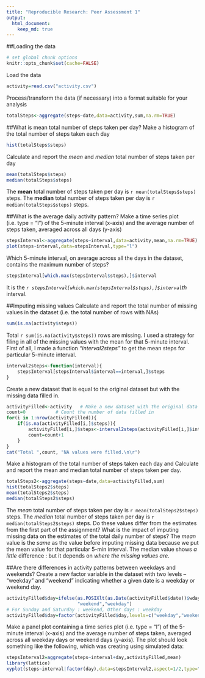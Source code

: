 ```yaml
---
title: "Reproducible Research: Peer Assessment 1"
output: 
  html_document:
    keep_md: true
---
```

##Loading the data
```r
# set global chunk options
knitr::opts_chunk$set(cache=FALSE)
```
Load the data
```r
activity=read.csv("activity.csv")
```
Process/transform the data (if necessary) into a format suitable for your analysis
```r
totalSteps<-aggregate(steps~date,data=activity,sum,na.rm=TRUE)
```

##What is mean total number of steps taken per day?
Make a histogram of the total number of steps taken each day

```r
hist(totalSteps$steps)
```

Calculate and report the *mean* and *median* total number of steps taken 
per day 

```r
mean(totalSteps$steps)
median(totalSteps$steps)
```
The **mean** total number of steps taken per day is 
    `r mean(totalSteps$steps)` steps.
The **median** total number of steps taken per day is 
    `r median(totalSteps$steps)` steps.
    
##What is the average daily activity pattern?
Make a time series plot (i.e. type = "l") of the 5-minute interval (x-axis) and the average number of steps taken, averaged across all days (y-axis)

```r
stepsInterval<-aggregate(steps~interval,data=activity,mean,na.rm=TRUE)
plot(steps~interval,data=stepsInterval,type="l")
```

Which 5-minute interval, on average across all the days in the dataset, contains the maximum number of steps? 
```r
stepsInterval[which.max(stepsInterval$steps),]$interval
```

It is the *`r stepsInterval[which.max(stepsInterval$steps),]$interval`th* interval.

##Imputing missing values
Calculate and report the total number of missing values in the dataset (i.e. the total number of rows with NAs)
```r
sum(is.na(activity$steps))
```
Total `r sum(is.na(activity$steps))` rows are missing.
I used a strategy for filing in all of the missing values with the mean for that 5-minute interval. First of all, I made a function *"interval2steps"* to get the mean steps for particular 5-minute interval. 
```r
interval2steps<-function(interval){
    stepsInterval[stepsInterval$interval==interval,]$steps
}
```

Create a new dataset that is equal to the original dataset but with the missing data filled in.

```r
activityFilled<-activity   # Make a new dataset with the original data
count=0           # Count the number of data filled in
for(i in 1:nrow(activityFilled)){
    if(is.na(activityFilled[i,]$steps)){
        activityFilled[i,]$steps<-interval2steps(activityFilled[i,]$interval)
        count=count+1
    }
}
cat("Total ",count, "NA values were filled.\n\r")  
```

Make a histogram of the total number of steps taken each day and Calculate and report the mean and median total number of steps taken per day. 
```r
totalSteps2<-aggregate(steps~date,data=activityFilled,sum)
hist(totalSteps2$steps)
mean(totalSteps2$steps)
median(totalSteps2$steps)
```
The *mean* total number of steps taken per day is 
`r mean(totalSteps2$steps)` steps.
The *median* total number of steps taken per day is 
`r median(totalSteps2$steps)` steps.
Do these values differ from the estimates from the first part of the assignment? What is the impact of imputing missing data on the estimates of the total daily number of steps?
The *mean* value is the *same* as the value before imputing missing data because we put the mean value for that particular 5-min interval. The median value shows *a little* difference : but it depends on *where the missing values are*.

##Are there differences in activity patterns between weekdays and weekends?
Create a new factor variable in the dataset with two levels – “weekday” and “weekend” indicating whether a given date is a weekday or weekend day.
```r
activityFilled$day=ifelse(as.POSIXlt(as.Date(activityFilled$date))$wday%%6==0,
                          "weekend","weekday")
# For Sunday and Saturday : weekend, Other days : weekday 
activityFilled$day=factor(activityFilled$day,levels=c("weekday","weekend"))
```


Make a panel plot containing a time series plot (i.e. type = "l") of the 5-minute interval (x-axis) and the average number of steps taken, averaged across all weekday days or weekend days (y-axis). The plot should look something like the following, which was creating using simulated data:
```r
stepsInterval2=aggregate(steps~interval+day,activityFilled,mean)
library(lattice)
xyplot(steps~interval|factor(day),data=stepsInterval2,aspect=1/2,type="l")
```